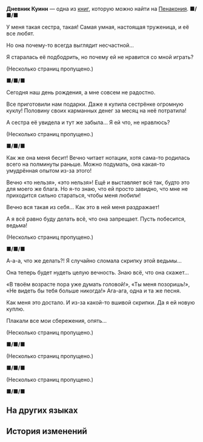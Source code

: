 {{Книга Инфобокс
|id           = 340
|Название     = Дневник Куинн
|Изображение  = Item Penacony Readable 1.png
|Мир          = Пенакония
|Томов        = 1
|Автор        = <!--нужно добавить-->
|Описание     = Старый дневник. На пожелтевших истончившихся страницах чётко видны два разных почерка, которые раскрывают, при каких же именно обстоятельствах умерла Куинн.
|Том1         = {{tx}}
|Источник1    = {{tx|Отсутствует источник}}
|Персонажи    = 
|Фракции      = 
}}
'''Дневник Куинн''' — одна из [[Книги|книг]], которую можно найти на [[Пенакония]].
<!--
==Получение==
<gallery>
Книга НАЗВАНИЕ.png|НАЗВАНИЕ
Локация НАЗВАНИЕ.png|Расположение на карте. Ближайший пространственный якорь «[[НАЗВАНИЕ]]»
</gallery>
-->
''' ■/■/■'''

У меня такая сестра, такая! Самая умная, настоящая труженица, и её все любят.

Но она почему-то всегда выглядит несчастной...

Я старалась её подбодрить, но почему ей не нравится со мной играть?

(Несколько страниц пропущено.)

''' ■/■/■'''

Сегодня наш день рождения, а мне совсем не радостно.

Все приготовили нам подарки. Даже я купила сестрёнке огромную куклу! Половину своих карманных денег за месяц на неё потратила!

А сестра её увидела и тут же забыла... Я ей что, не нравлюсь?

(Несколько страниц пропущено.)

''' ■/■/■'''

Как же она меня бесит! Вечно читает нотации, хотя сама-то родилась всего на полминуты раньше. Можно подумать, она какая-то умудрённая опытом из-за этого!

Вечно «то нельзя», «это нельзя»! Ещё и выставляет всё так, будто это для моего же блага. Но я-то знаю, что ей просто завидно, что мне не приходится сильно стараться, чтобы меня любили!

Вечно вся такая из себя... Как это в ней меня раздражает!

А я всё равно буду делать всё, что она запрещает. Пусть побесится, ведьма!

(Несколько страниц пропущено.)

''' ■/■/■'''

А-а-а, что же делать?! Я случайно сломала скрипку этой ведьмы...

Она теперь будет нудеть целую вечность. Знаю всё, что она скажет...

«В твоём возрасте пора уже думать головой!», «Ты меня позоришь!», «Не видеть бы тебя больше никогда!» Ага-ага, одна и та же песня.

Как меня это достало. И из-за какой-то вшивой скрипки. Да я ей новую куплю.

Плакали все мои сбережения, опять...

(Несколько страниц пропущено.)

''' ■/■/■'''

{{Цвет|Ключевой|Я её убила убила убила {{Размер|28|Я её убила я её убила}}}} {{Цвет|Огненный|{{Размер|36|Я ЕЁ УБИЛА!}}}}

{{Цвет|Ключевой|Я не хотела правда она сама виновата что стояла у лестницы я просто испугалась прости пожалуйста не смотри на меня так {{Размер|28|Прости}}}} {{Цвет|Огненный|{{Размер|36|Прости меня пожалуйста...}}}}

{{Цвет|Огненный|<s>Ты же меня всё равно простишь, да?</s>}}

(Несколько страниц пропущено.)

''' ■/■/■'''

{{Цвет|Ключевой|Благодаря рекомендательному письму от сестры меня взяли на стажировку на стойке регистрации отеля «Грёзы».}}

{{Цвет|Ключевой|Тут такой оживлённый город. Рассказы о Пенаконии, Городе грёз, нисколько не преувеличивают! Но работать на стойке в отеле нелегко, тем более сестра где-то в реальности, а я тут, в Мире грёз. Мы даже поболтать почти не успеваем.}}

{{Цвет|Ключевой|Но мне нравится. Даже так }}{{Цвет|Огненный|мы всё равно всегда будем вместе.}}

(Несколько страниц пропущено.)

''' ■/■/■'''

{{Цвет|Ключевой|Чувствую себя странно... Ощущение, будто у меня что-то не то с головой...}}

==На других языках==
{{На других языках
|en   = Quinn's Diary
|zhs  = 奎茵的日记
|zht  = 奎茵的日記
|ja   = クインの日記
|ko   = 퀸의 일기
|es   = Diario de Quinn
|fr   = Journal de Quinn
|ru   = Дневник Куинн
|th   = ไดอารี่ของ Quinn
|vi   = Nhật Ký Của Quinn
|de   = Quinns Tagebuch
|id   = Buku Harian Quinn
|pt   = Diário de Quinn
}}

==История изменений==
{{История изменений|2.7}}